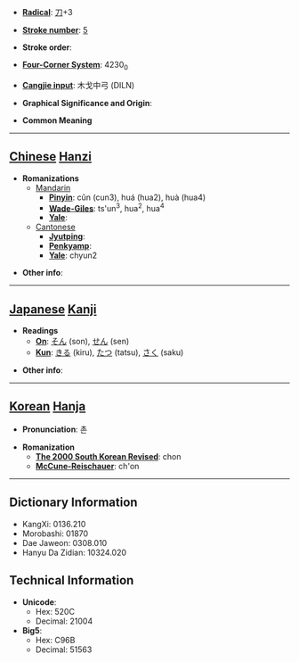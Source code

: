 * '''[[Wiktionary:Chinese radical index| Radical]]''': [[Wiktionary:Chinese radical index 刀|刀]]+3

* '''[[Wiktionary:Chinese total strokes index|Stroke number]]''': [[Wiktionary:Chinese total strokes index 5|5]]

* '''Stroke order''': 

* '''[[Wiktionary:Chinese four corner index|Four-Corner System]]''': 4230<sub>0</sub>

* '''[[Wiktionary:Chinese Cangjie index|Cangjie input]]''': 木戈中弓 (DILN)

* '''Graphical Significance and Origin''': 

* '''Common Meaning'''

----

== [[Chinese]] [[Hanzi]] ==

* '''Romanizations'''
** [[Mandarin]]
*** '''[[Pinyin]]''': cǔn (cun3), huá (hua2), huà (hua4)
*** '''[[Wade-Giles]]''': ts'un<sup>3</sup>, hua<sup>2</sup>, hua<sup>4</sup>
*** '''[[Yale]]''': 
**[[Cantonese]]
***'''[[Jyutping]]''':
***'''[[Penkyamp]]''': 
***'''[[Yale]]''': chyun2

* '''Other info''': 

----

== [[Japanese]] [[Kanji]] ==

* '''Readings'''
** '''[[On]]''': [[そん]] (son), [[せん]] (sen)
** '''[[Kun]]''': [[きる]] (kiru), [[たつ]] (tatsu), [[さく]] (saku)

* '''Other info''':  

----

== [[Korean]] [[Hanja]] ==

* '''Pronunciation''': 촌

* '''Romanization'''
** '''[[The 2000 South Korean Revised Romanization|The 2000 South Korean Revised]]''': chon
** '''[[McCune-Reischauer]]''': ch'on

----

== Dictionary Information ==

* KangXi: 0136.210
* Morobashi: 01870
* Dae Jaweon: 0308.010
* Hanyu Da Zidian: 10324.020

== Technical Information ==

* '''Unicode''':
** Hex: 520C
** Decimal: 21004
* '''Big5''':
** Hex: C96B
** Decimal: 51563